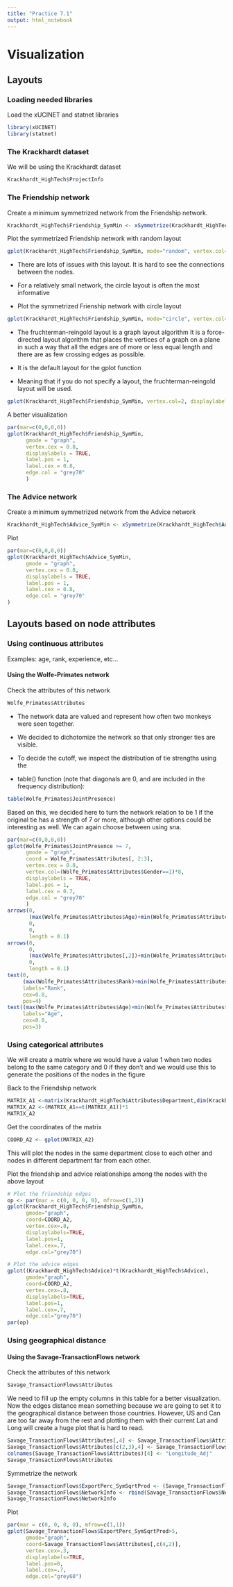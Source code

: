 ```yaml
---
title: "Practice 7.1"
output: html_notebook
---
```


# Visualization

## Layouts

### Loading needed libraries

Load the xUCINET and statnet libraries

```r
library(xUCINET)
library(statnet)
```

### The Krackhardt dataset

We will be using the Krackhardt dataset

```r
Krackhardt_HighTech$ProjectInfo

```

### The Friendship network

Create a minimum symmetrized network from the Friendship network.

```r
Krackhardt_HighTech$Friendship_SymMin <- xSymmetrize(Krackhardt_HighTech$Friendship, Type="Min")

```

Plot the symmetrized Friendship network with random layout

```r
gplot(Krackhardt_HighTech$Friendship_SymMin, mode="random", vertex.col=2, displaylabels = TRUE)

```

-   There are lots of issues with this layout. It is hard to see the connections between the nodes.

-   For a relatively small network, the circle layout is often the most informative

-   Plot the symmetrized Frienship network with circle layout

```r
gplot(Krackhardt_HighTech$Friendship_SymMin, mode="circle", vertex.col=2, displaylabels = TRUE)

```

-   The fruchterman-reingold layout is a graph layout algorithm It is a force-directed layout algorithm that places the vertices of a graph on a plane in such a way that all the edges are of more or less equal length and there are as few crossing edges as possible.

-   It is the default layout for the gplot function

-   Meaning that if you do not specify a layout, the fruchterman-reingold layout will be used.

```r
gplot(Krackhardt_HighTech$Friendship_SymMin, vertex.col=2, displaylabels = TRUE)

```

A better visualization

```r
par(mar=c(0,0,0,0))
gplot(Krackhardt_HighTech$Friendship_SymMin,
      gmode = "graph",
      vertex.cex = 0.8,
      displaylabels = TRUE,
      label.pos = 1,
      label.cex = 0.8,
      edge.col = "grey70"
      )
```

### The Advice network

Create a minimum symmetrized network from the Advice network

```r
Krackhardt_HighTech$Advice_SymMin <- xSymmetrize(Krackhardt_HighTech$Advice, Type="Min")

```

Plot

```r
par(mar=c(0,0,0,0))
gplot(Krackhardt_HighTech$Advice_SymMin,
      gmode = "graph", 
      vertex.cex = 0.8,
      displaylabels = TRUE,
      label.pos = 1,
      label.cex = 0.8,
      edge.col = "grey70"
)
```

## Layouts based on node attributes

### Using continuous attributes

Examples: age, rank, experience, etc...

#### Using the Wolfe-Primates network

Check the attributes of this network

```r
Wolfe_Primates$Attributes
```

-   The network data are valued and represent how often two monkeys were seen together.

-   We decided to dichotomize the network so that only stronger ties are visible.

-   To decide the cutoff, we inspect the distribution of tie strengths using the

-   table() function (note that diagonals are 0, and are included in the frequency distribution):

```r
table(Wolfe_Primates$JointPresence)

```

Based on this, we decided here to turn the network relation to be 1 if the original tie has a strength of 7 or more, although other options could be interesting as well. We can again choose between using sna.

```r
par(mar=c(0,0,0,0))
gplot(Wolfe_Primates$JointPresence >= 7,
      gmode = "graph",
      coord = Wolfe_Primates$Attributes[, 2:3],
      vertex.cex = 0.8,
      vertex.col=(Wolfe_Primates$Attributes$Gender==1)*8,
      displaylabels = TRUE,
      label.pos = 1,
      label.cex = 0.7,
      edge.col = "grey70"
      )
arrows(0, 
       (max(Wolfe_Primates$Attributes$Age)+min(Wolfe_Primates$Attributes$Age)), 
       0, 
       0, 
       length = 0.1)
arrows(0, 
       0, 
       (max(Wolfe_Primates$Attributes[,2])+min(Wolfe_Primates$Attributes[,2])), 
       0, 
       length = 0.1)
text(0, 
     (max(Wolfe_Primates$Attributes$Rank)+min(Wolfe_Primates$Attributes$Rank)), 
     labels="Rank",
     cex=0.8, 
     pos=4)
text((max(Wolfe_Primates$Attributes$Age)+min(Wolfe_Primates$Attributes$Age)),.2, 
     labels="Age",
     cex=0.8, 
     pos=3)
```

### Using categorical attributes

We will create a matrix where we would have a value 1 when two nodes belong to the same category and 0 if they don’t and we would use this to generate the positions of the nodes in the figure

Back to the Friendship network

```r
MATRIX_A1 <-matrix(Krackhardt_HighTech$Attributes$Department,dim(Krackhardt_HighTech$Friendship)[1],dim(Krackhardt_HighTech$Friendship)[1])
MATRIX_A2 <-(MATRIX_A1==t(MATRIX_A1))*1
MATRIX_A2
```

Get the coordinates of the matrix

```r
COORD_A2 <- gplot(MATRIX_A2)
```

This will plot the nodes in the same department close to each other and nodes in different department far from each other.

Plot the friendship and advice relationships among the nodes with the above layout

```r
# Plot the friendship edges
op <- par(mar = c(0, 0, 0, 0), mfrow=c(1,2))
gplot(Krackhardt_HighTech$Friendship_SymMin, 
      gmode="graph",
      coord=COORD_A2,
      vertex.cex=.8,
      displaylabels=TRUE, 
      label.pos=1,
      label.cex=.7,
      edge.col="grey70")

# Plot the advice edges
gplot((Krackhardt_HighTech$Advice)*t(Krackhardt_HighTech$Advice),
      gmode="graph",
      coord=COORD_A2,
      vertex.cex=.8,
      displaylabels=TRUE, 
      label.pos=1,
      label.cex=.7,
      edge.col="grey70")
par(op)
```

### Using geographical distance

#### Using the Savage-TransactionFlows network

Check the attributes of this network

```r
Savage_TransactionFlows$Attributes
```

We need to fill up the empty columns in this table for a better visualization. Now the edges distance mean something because we are going to set it to the geographical distance between those countries. However, US and Can are too far away from the rest and plotting them with their current Lat and Long will create a huge plot that is hard to read.

```r
Savage_TransactionFlows$Attributes[,4] <- Savage_TransactionFlows$Attributes$Longitude
Savage_TransactionFlows$Attributes[c(2,3),4] <- Savage_TransactionFlows$Attributes$Longitude[c(2,3)]+30
colnames(Savage_TransactionFlows$Attributes)[4] <- "Longitude_Adj"
Savage_TransactionFlows$Attributes
```

Symmetrize the network

```r
Savage_TransactionFlows$ExportPerc_SymSqrtProd <- (Savage_TransactionFlows$ExportPerc * t(Savage_TransactionFlows$ExportPerc)) ^.5
Savage_TransactionFlows$NetworkInfo <- rbind(Savage_TransactionFlows$NetworkInfo,c("ExportPerc_SymSqrtProd","A","FALSE","FALSE","Ratio","matrix"))
Savage_TransactionFlows$NetworkInfo
```

Plot

```r
par(mar = c(0, 0, 0, 0), mfrow=c(1,1))
gplot(Savage_TransactionFlows$ExportPerc_SymSqrtProd>5, 
      gmode="graph",
      coord=Savage_TransactionFlows$Attributes[,c(4,2)],
      vertex.cex=.3,
      displaylabels=TRUE,
      label.pos=0,
      label.cex=.7,
      edge.col="grey60")
```
